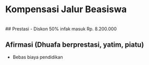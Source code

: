 # Kompensasi Jalur Beasiswa

<br/>
## Prestasi
  -	Diskon 50% infak masuk Rp. 8.200.000

## Afirmasi (Dhuafa berprestasi, yatim, piatu)
  - Bebas biaya pendidikan
